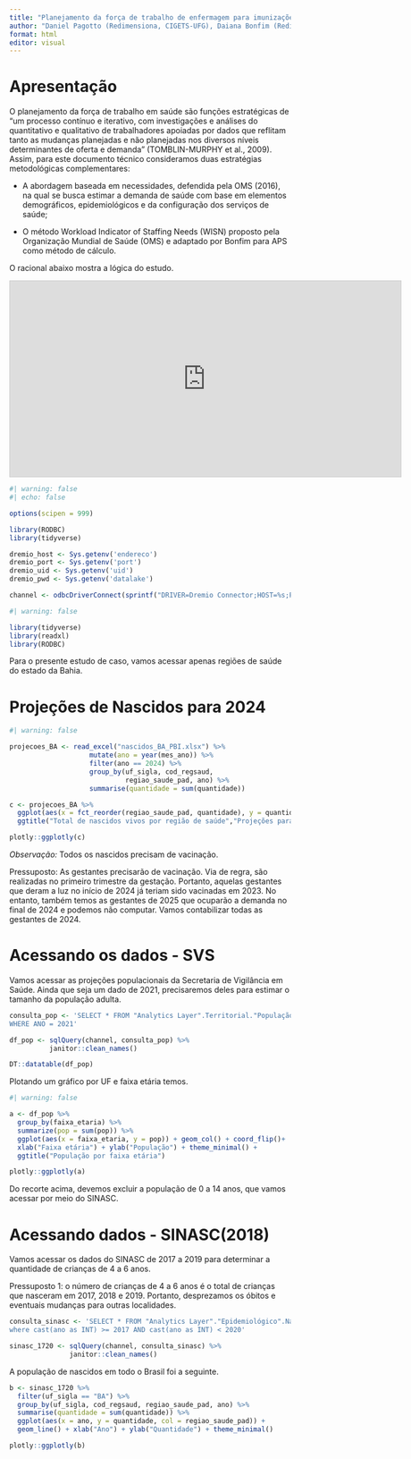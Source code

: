```yaml
---
title: "Planejamento da força de trabalho de enfermagem para imunizações"
author: "Daniel Pagotto (Redimensiona, CIGETS-UFG), Daiana Bonfim (Redimensiona, CEPPAR-SBIBAE)"
format: html
editor: visual
---
```


# Apresentação

O planejamento da força de trabalho em saúde são funções estratégicas de "um processo contínuo e iterativo, com investigações e análises do quantitativo e qualitativo de trabalhadores apoiadas por dados que reflitam tanto as mudanças planejadas e não planejadas nos diversos níveis determinantes de oferta e demanda" (TOMBLIN-MURPHY et al., 2009). Assim, para este documento técnico consideramos duas estratégias metodológicas complementares:

-   A abordagem baseada em necessidades, defendida pela OMS (2016), na qual se busca estimar a demanda de saúde com base em elementos demográficos, epidemiológicos e da configuração dos serviços de saúde;

-   O método Workload Indicator of Staffing Needs (WISN) proposto pela Organização Mundial de Saúde (OMS) e adaptado por Bonfim para APS como método de cálculo.

O racional abaixo mostra a lógica do estudo. 

<iframe src="https://cawemo.com/embed/cdf3dcbb-3239-43c1-b734-9eb055a6d9e8" style="width:700px;height:350px;border:1px solid #ccc" allowfullscreen></iframe>

```r
#| warning: false
#| echo: false

options(scipen = 999)

library(RODBC)
library(tidyverse)

dremio_host <- Sys.getenv('endereco')
dremio_port <- Sys.getenv('port')
dremio_uid <- Sys.getenv('uid')
dremio_pwd <- Sys.getenv('datalake')

channel <- odbcDriverConnect(sprintf("DRIVER=Dremio Connector;HOST=%s;PORT=%s;UID=%s;PWD=%s;AUTHENTICATIONTYPE=Basic Authentication;CONNECTIONTYPE=Direct", dremio_host, dremio_port, dremio_uid, dremio_pwd))

```

```r
#| warning: false

library(tidyverse)
library(readxl)
library(RODBC)

```

Para o presente estudo de caso, vamos acessar apenas regiões de saúde do estado da Bahia. 

# Projeções de Nascidos para 2024

```r
#| warning: false

projecoes_BA <- read_excel("nascidos_BA_PBI.xlsx") %>% 
                    mutate(ano = year(mes_ano)) %>% 
                    filter(ano == 2024) %>% 
                    group_by(uf_sigla, cod_regsaud, 
                             regiao_saude_pad, ano) %>% 
                    summarise(quantidade = sum(quantidade))

c <- projecoes_BA %>% 
  ggplot(aes(x = fct_reorder(regiao_saude_pad, quantidade), y = quantidade)) + geom_col() + coord_flip() + xlab("Região de saúde") + ylab("Quantidade de nascidos") + theme_minimal() + 
  ggtitle("Total de nascidos vivos por região de saúde","Projeções para 2024")

plotly::ggplotly(c)

```
*Observação:* Todos os nascidos precisam de vacinação. 

Pressuposto: As gestantes precisarão de vacinação. Via de regra, são realizadas no primeiro trimestre da gestação. Portanto, aquelas gestantes que deram a luz no início de 2024 já teriam sido vacinadas em 2023. No entanto, também temos as gestantes de 2025 que ocuparão a demanda no final de 2024 e podemos não computar. Vamos contabilizar todas as gestantes de 2024.   


# Acessando os dados - SVS

Vamos acessar as projeções populacionais da Secretaria de Vigilância em Saúde. Ainda que seja um dado de 2021, precisaremos deles para estimar o tamanho da população adulta. 

```r

consulta_pop <- 'SELECT * FROM "Analytics Layer".Territorial."População SVS por região de saúde - ABEFACO-Daniel"
WHERE ANO = 2021'

df_pop <- sqlQuery(channel, consulta_pop) %>% 
          janitor::clean_names()

DT::datatable(df_pop)

```

Plotando um gráfico por UF e faixa etária temos. 

```r
#| warning: false

a <- df_pop %>% 
  group_by(faixa_etaria) %>% 
  summarize(pop = sum(pop)) %>% 
  ggplot(aes(x = faixa_etaria, y = pop)) + geom_col() + coord_flip()+
  xlab("Faixa etária") + ylab("População") + theme_minimal() + 
  ggtitle("População por faixa etária")

plotly::ggplotly(a)

```

Do recorte acima, devemos excluir a população de 0 a 14 anos, que vamos acessar por meio do SINASC. 

# Acessando dados - SINASC(2018)

Vamos acessar os dados do SINASC de 2017 a 2019 para determinar a quantidade de crianças de 4 a 6 anos. 

Pressuposto 1: o número de crianças de 4 a 6 anos é o total de crianças que nasceram em 2017, 2018 e 2019. Portanto, desprezamos os óbitos e eventuais mudanças para outras localidades. 

```r

consulta_sinasc <- 'SELECT * FROM "Analytics Layer"."Epidemiológico".Nascimentos."Nascidos Vivos por Região de Saúde"
where cast(ano as INT) >= 2017 AND cast(ano as INT) < 2020'

sinasc_1720 <- sqlQuery(channel, consulta_sinasc) %>% 
               janitor::clean_names()


```

A população de nascidos em todo o Brasil foi a seguinte. 

```r
b <- sinasc_1720 %>% 
  filter(uf_sigla == "BA") %>% 
  group_by(uf_sigla, cod_regsaud, regiao_saude_pad, ano) %>%
  summarise(quantidade = sum(quantidade)) %>% 
  ggplot(aes(x = ano, y = quantidade, col = regiao_saude_pad)) + 
  geom_line() + xlab("Ano") + ylab("Quantidade") + theme_minimal()

plotly::ggplotly(b)

```



